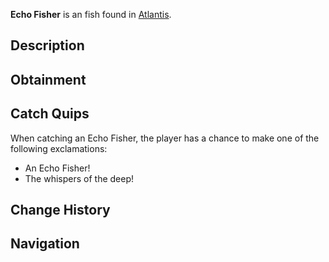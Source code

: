 {{FishInfobox
|image          = Echo Fisher.png
|rarity         = Uncommon
|sea            = First Sea
|location       = [[Atlantis]]
|sublocation    = 
|sources        = Fishing Rod
|radar_location = 
|xp             = 115
|weather        = Foggy
|time           = Night
|season         = 
|bait           = Shrimp
|base_weight    = 6.5
|base_value     = 190
|weight_range   = 3.5
|base_chance    = 48
|base_resil     = 60
}}
'''Echo Fisher''' is an {{Rarity|Uncommon}} fish found in [[Atlantis]].

== Description ==
{{Description|These clever fish use echolocation to navigate the darkest corners of the abyss. Their clicking sounds bounce off the ancient walls in patterns that some say form words in the old tongue.|Bestiary Entry}}

== Obtainment ==
{{Description|Ethereal Abyss Pool|Bestiary Hint}}
{{Fish Availability|
Atlantis/Ethereal Abyss
|top_rods      = 
Champions Rod\122049.41\88229.6;
Celestial Rod\120794.25\89426.65;
Ethereal Prism Rod\119989.17\139794.03;
Rapid Rod\119603.71\104091.34;
Ice Warpers Rod\119516.31\88480.57;
Training Rod\111903.74\116539.24;
Flimsy Rod\81452.51\81452.51;
Fortune Rod\65963.27\84173.76;
Leviathan's Fang Rod\113625.25\123025.96;
No-Life Rod\111524.77\111524.77;
Seraphic Rod\110356.54\110356.54;
Avalanche Rod\118741.35\84874.01;
Depthseeker Rod\118395.93\86085.25;
Verdant Shear Rod\111091.2\93979.67;
Blazebringer Rod\101220.91\88671.24;
Challenger's Rod\101053.41\101053.41;
Rod Of The Forgotten Fang\100718.6\100718.6;
Zeus Rod\100447.44\93933.03;
Trident Rod\98616.61\79095.04;
Volcanic Rod\98036.8\71288.58;
Free Spirit Rod\95559.85\78824.22;
Rod Of The Depths\91425.77\91425.77;
Rod Of The Exalted One\87102.58\91746.17;
Steady Rod\56657.52\48303.84
|recommended   = Ethereal Prism Rod
}}

== Catch Quips ==
When catching an Echo Fisher, the player has a chance to make one of the following exclamations:
* An Echo Fisher!
* The whispers of the deep!

== Change History ==
{{Change History|{{subst:Current Version}}}}

== Navigation ==
{{Fish Navbox|Atlantis}}